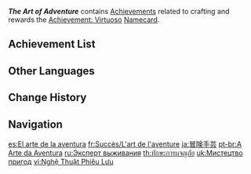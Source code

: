 {{About|the achievement category|the commission|Adventurer Exam: The Art of Adventure}}
{{Achievement Category Infobox
|id           = 008
|image        = Achievement The Art of Adventure.png
|reward       = Achievement: Virtuoso
|primogems    = {{Achievement/Primogems|The Art of Adventure Achievements}}
|total        = {{Achievement/Total|The Art of Adventure Achievements}}
}}
'''''The Art of Adventure''''' contains [[Achievements]] related to crafting and rewards the [[Achievement: Virtuoso]] [[Namecard]].

==Achievement List==
{{Achievements by Category Table}}

==Other Languages==
{{Other Languages
|en      = The Art of Adventure
|zhs     = 冒险手艺
|zhs_rm  = Màoxián Shǒuyì
|zht     = 冒險手藝
|zht_rm  = Màoxián Shǒuyì
|zh_tl   = The Workmanship of Adventure
|ja      = 冒険手芸
|ja_rm   = Bouken Shugei
|ja_tl   = Adventure Handicraft
|ko      = 모험 솜씨
|ko_tl   = Adventure Skill
|es      = El arte de la aventura
|es_tl   = The Art of Adventure
|fr      = L'art de l'aventure
|fr_tl   = The Art of Adventure
|ru      = Эксперт выживания
|ru_tl   = Survival Expert
|th      = ทักษะการผจญภัย
|th_rm   = 
|th_tl   = 
|vi      = Nghệ thuật phiêu lưu
|vi_tl   = 
|de      = Die Kunst des Abenteuers
|de_tl   = The Art of the Adventurer
|id      = Seni Bertualang
|id_tl   = The Art of Adventure
|pt      = A Arte da Aventura
|pt_tl   = 
|tr      = Macera Sanatı
|tr_tl   = The Art of Adventure
|it      = L'arte dell'avventura
|it_tl   = The Art of Adventure
}}

==Change History==
{{Change History|1.0}}

==Navigation==
{{Achievement Navbox}}

[[es:El arte de la aventura]]
[[fr:Succès/L'art de l'aventure]]
[[ja:冒険手芸]]
[[pt-br:A Arte da Aventura]]
[[ru:Эксперт выживания]]
[[th:ทักษะการผจญภัย]]
[[uk:Мистецтво пригод]]
[[vi:Nghệ Thuật Phiêu Lưu]]